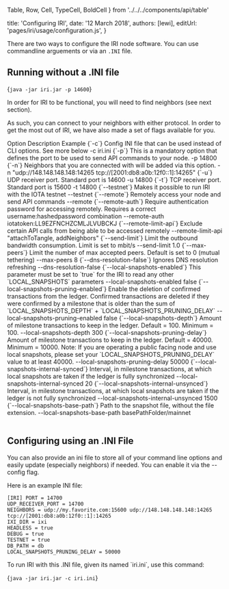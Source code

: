 
Table,
Row,
Cell,
TypeCell,
BoldCell
} from '../../../components/api/table'

title: 'Configuring IRI',
date: '12 March 2018',
authors: [lewi],
editUrl: 'pages/iri/usage/configuration.js',
}


There are two ways to configure the IRI node software. You can use commandline arguements or via an `.INI` file.

## Running without a .INI file

<TerminalInput>{`java -jar iri.jar -p 14600`}</TerminalInput>

In order for IRI to be functional, you will need to find
neighbors (see next section).

As such, you can connect to your neighbors with either
protocol. In order to get the most out of IRI, we have also
made a set of flags available for you.

<Table>
<Row>
<BoldCell>Option</BoldCell>
<BoldCell>Description</BoldCell>
<TypeCell>Example</TypeCell>
</Row>
<Row>
<BoldCell>{`-c`}</BoldCell>
<Cell>Config INI file that can be used instead of CLI options. See more below</Cell>
<Cell>-c iri.ini</Cell>
</Row>
<Row>
<BoldCell>{`-p`}</BoldCell>
<Cell>
This is a mandatory option that defines the port to be used to send API commands to your node.
</Cell>
<Cell>-p 14800</Cell>
</Row>
<Row>
<BoldCell>{`-n`}</BoldCell>
<Cell>
Neighbors that you are connected with will be added via this option.
</Cell>
<Cell>-n "udp://148.148.148.148:14265 tcp://[2001:db8:a0b:12f0::1]:14265"</Cell>
</Row>
<Row>
<BoldCell>{`-u`}</BoldCell>
<Cell>
UDP receiver port. Standard port is 14600
</Cell>
<Cell>-u 14800</Cell>
</Row>
<Row>
<BoldCell>{`-t`}</BoldCell>
<Cell>
TCP receiver port. Standard port is 15600
</Cell>
<Cell>-t 14800</Cell>
</Row>
<Row>
<BoldCell>{`--testnet`}</BoldCell>
<Cell>
Makes it possible to run IRI with the IOTA testnet
</Cell>
<Cell>--testnet</Cell>
</Row>
<Row>
<BoldCell>{`--remote`}</BoldCell>
<Cell>Remotely access your node and send API commands</Cell>
<Cell>--remote</Cell>
</Row>
<Row>
<BoldCell>{`--remote-auth`}</BoldCell>
<Cell>
Require authentication password for accessing remotely. Requires a correct username:hashedpassword combination
</Cell>
<Cell>--remote-auth iotatoken:LL9EZFNCHZCMLJLVUBCKJ</Cell>
</Row>
<Row>
<BoldCell>{`--remote-limit-api`}</BoldCell>
<Cell>
Exclude certain API calls from being able to be accessed remotely
</Cell>
<Cell>--remote-limit-api "attachToTangle, addNeighbors"</Cell>
</Row>
<Row>
<BoldCell>{`--send-limit`}</BoldCell>
<Cell>
Limit the outbound bandwidth consumption. Limit is set to mbit/s
</Cell>
<Cell>--send-limit 1.0</Cell>
</Row>
<Row>
<BoldCell>{`--max-peers`}</BoldCell>
<Cell>
Limit the number of max accepted peers. Default is set to 0 (mutual tethering) </Cell>
<Cell>--max-peers 8</Cell>
</Row>
<Row>
<BoldCell>{`--dns-resolution-false`}</BoldCell>
<Cell>
Ignores DNS resolution refreshing
</Cell>
<Cell>--dns-resolution-false</Cell>
</Row>
<Row>
<BoldCell>{`--local-snapshots-enabled`}</BoldCell>
<Cell>
This parameter must be set to `true` for the IRI to read any other `LOCAL_SNAPSHOTS` parameters
</Cell>
<Cell>--local-snapshots-enabled false</Cell>
</Row>
<Row>
<BoldCell>{`--local-snapshots-pruning-enabled`}</BoldCell>
<Cell>
Enable the deletion of confirmed transactions from the ledger. Confirmed transactions are deleted if they were confirmed by a milestone that is older than the sum of `LOCAL_SNAPSHOTS_DEPTH` + `LOCAL_SNAPSHOTS_PRUNING_DELAY`
</Cell>
<Cell>--local-snapshots-pruning-enabled false</Cell>
</Row>
<Row>
<BoldCell>{`--local-snapshots-depth`}</BoldCell>
<Cell>
Amount of milestone transactions to keep in the ledger. Default = 100. Minimum = 100. 
</Cell>
<Cell>--local-snapshots-depth 300</Cell>
</Row>
<Row>
<BoldCell>{`--local-snapshots-pruning-delay`}</BoldCell>
<Cell>
Amount of milestone transactions to keep in the ledger. Default = 40000. Minimum = 10000. Note: If you are operating a public facing node and use local snapshots, please set your `LOCAL_SNAPSHOTS_PRUNING_DELAY` value to at least 40000.
</Cell>
<Cell>--local-snapshots-pruning-delay 50000</Cell>
</Row>
<Row>
<BoldCell>{`--local-snapshots-internal-synced`}</BoldCell>
<Cell>
Interval, in milestone transactions, at which local snapshots are taken if the ledger is fully synchronized
</Cell>
<Cell>--local-snapshots-internal-synced 20</Cell>
</Row>
<Row>
<BoldCell>{`--local-snapshots-internal-unsynced`}</BoldCell>
<Cell>
Interval, in milestone transactions, at which local snapshots are taken if the ledger is not fully synchronized
</Cell>
<Cell>--local-snapshots-internal-unsynced 1500</Cell>
</Row>
<Row>
<BoldCell>{`--local-snapshots-base-path`}</BoldCell>
<Cell>
Path to the snapshot file, without the file extension. 
</Cell>
<Cell>--local-snapshots-base-path basePathFolder/mainnet</Cell>
</Row>

</Table>

## Configuring using an .INI File

You can also provide an ini file to store all of your command line
options and easily update (especially neighbors) if needed. You
can enable it via the --config flag.

Here is an example INI file:

```
[IRI] PORT = 14700
UDP_RECEIVER_PORT = 14700
NEIGHBORS = udp://my.favorite.com:15600 udp://148.148.148.148:14265 tcp://[2001:db8:a0b:12f0::1]:14265
IXI_DIR = ixi
HEADLESS = true
DEBUG = true
TESTNET = true
DB_PATH = db
LOCAL_SNAPSHOTS_PRUNING_DELAY = 50000
```

To run IRI with this .INI file, given its named \`iri.ini\`, use this
command:

<TerminalInput>{`java -jar iri.jar -c iri.ini`}</TerminalInput>
